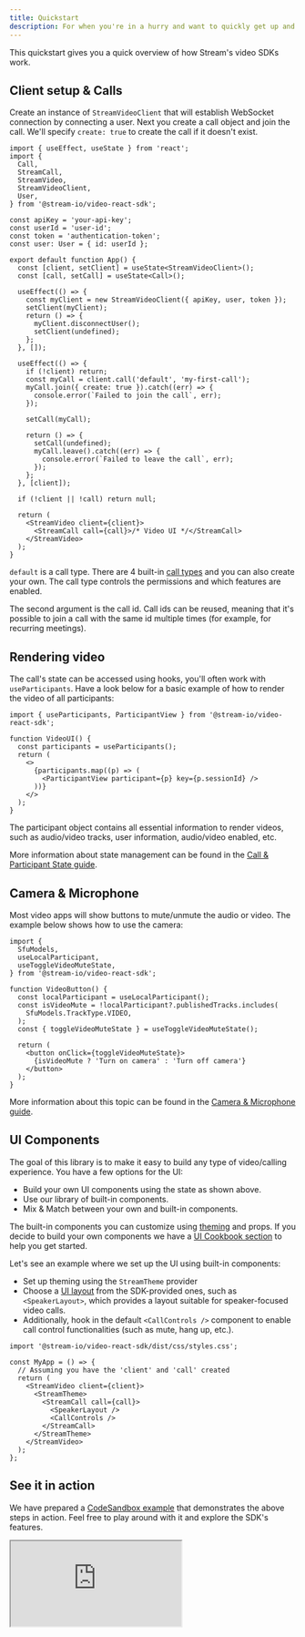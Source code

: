 ```yaml
---
title: Quickstart
description: For when you're in a hurry and want to quickly get up and running
---
```


This quickstart gives you a quick overview of how Stream's video SDKs work.

## Client setup & Calls

Create an instance of `StreamVideoClient` that will establish WebSocket connection by connecting a user. Next you create a call object and join the call. We'll specify `create: true` to create the call if it doesn't exist.

```tsx
import { useEffect, useState } from 'react';
import {
  Call,
  StreamCall,
  StreamVideo,
  StreamVideoClient,
  User,
} from '@stream-io/video-react-sdk';

const apiKey = 'your-api-key';
const userId = 'user-id';
const token = 'authentication-token';
const user: User = { id: userId };

export default function App() {
  const [client, setClient] = useState<StreamVideoClient>();
  const [call, setCall] = useState<Call>();

  useEffect(() => {
    const myClient = new StreamVideoClient({ apiKey, user, token });
    setClient(myClient);
    return () => {
      myClient.disconnectUser();
      setClient(undefined);
    };
  }, []);

  useEffect(() => {
    if (!client) return;
    const myCall = client.call('default', 'my-first-call');
    myCall.join({ create: true }).catch((err) => {
      console.error(`Failed to join the call`, err);
    });

    setCall(myCall);

    return () => {
      setCall(undefined);
      myCall.leave().catch((err) => {
        console.error(`Failed to leave the call`, err);
      });
    };
  }, [client]);

  if (!client || !call) return null;

  return (
    <StreamVideo client={client}>
      <StreamCall call={call}>/* Video UI */</StreamCall>
    </StreamVideo>
  );
}
```

`default` is a call type. There are 4 built-in [call types](../../guides/configuring-call-types/) and you can also create your own. The call type controls the permissions and which features are enabled.

The second argument is the call id. Call ids can be reused, meaning that it's possible to join a call with the same id multiple times (for example, for recurring meetings).

## Rendering video

The call's state can be accessed using hooks, you'll often work with `useParticipants`. Have a look below for a basic example of how to render the video of all participants:

```tsx
import { useParticipants, ParticipantView } from '@stream-io/video-react-sdk';

function VideoUI() {
  const participants = useParticipants();
  return (
    <>
      {participants.map((p) => (
        <ParticipantView participant={p} key={p.sessionId} />
      ))}
    </>
  );
}
```

The participant object contains all essential information to render videos, such as audio/video tracks, user information, audio/video enabled, etc.

More information about state management can be found in the [Call & Participant State guide](../../guides/call-and-participant-state).

## Camera & Microphone

Most video apps will show buttons to mute/unmute the audio or video. The example below shows how to use the camera:

```tsx
import {
  SfuModels,
  useLocalParticipant,
  useToggleVideoMuteState,
} from '@stream-io/video-react-sdk';

function VideoButton() {
  const localParticipant = useLocalParticipant();
  const isVideoMute = !localParticipant?.publishedTracks.includes(
    SfuModels.TrackType.VIDEO,
  );
  const { toggleVideoMuteState } = useToggleVideoMuteState();

  return (
    <button onClick={toggleVideoMuteState}>
      {isVideoMute ? 'Turn on camera' : 'Turn off camera'}
    </button>
  );
}
```

More information about this topic can be found in the [Camera & Microphone guide](../../guides/camera-and-microphone).

## UI Components

The goal of this library is to make it easy to build any type of video/calling experience. You have a few options for the UI:

- Build your own UI components using the state as shown above.
- Use our library of built-in components.
- Mix & Match between your own and built-in components.

The built-in components you can customize using [theming](../../ui-components/video-theme) and props. If you decide to build your own components we have a [UI Cookbook section](../../ui-cookbook/overview) to help you get started.

Let's see an example where we set up the UI using built-in components:

- Set up theming using the `StreamTheme` provider
- Choose a [UI layout](../../ui-components/core/call-layout) from the SDK-provided ones, such as `<SpeakerLayout>`, which provides a layout suitable for speaker-focused video calls.
- Additionally, hook in the default `<CallControls />` component to enable call control functionalities (such as mute, hang up, etc.).

```tsx
import '@stream-io/video-react-sdk/dist/css/styles.css';

const MyApp = () => {
  // Assuming you have the 'client' and 'call' created
  return (
    <StreamVideo client={client}>
      <StreamTheme>
        <StreamCall call={call}>
          <SpeakerLayout />
          <CallControls />
        </StreamCall>
      </StreamTheme>
    </StreamVideo>
  );
};
```

## See it in action

We have prepared a [CodeSandbox example](https://codesandbox.io/embed/stream-video-quickstart-y0wo3m)
that demonstrates the above steps in action.
Feel free to play around with it and explore the SDK's features.

<iframe
  src="https://codesandbox.io/embed/stream-video-quickstart-y0wo3m?fontsize=12&hidenavigation=1&theme=dark&runonclick=1"
  style={{
    width: '100%',
    height: '500px',
    border: 0,
    borderRadius: '4px',
    overflow: 'hidden',
  }}
  title="stream-video-quickstart"
  allow="accelerometer; ambient-light-sensor; camera; encrypted-media; geolocation; gyroscope; hid; microphone; midi; payment; usb; vr; xr-spatial-tracking"
  sandbox="allow-forms allow-modals allow-popups allow-presentation allow-same-origin allow-scripts"
></iframe>
